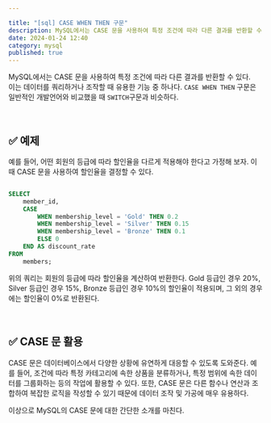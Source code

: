 ```yaml
---

title: "[sql] CASE WHEN THEN 구문"
description: MySQL에서는 CASE 문을 사용하여 특정 조건에 따라 다른 결과를 반환할 수 있다. 이는 데이터를 쿼리하거나 조작할 때 유용한 기능 중 하나다. CASE WHEN THEN 구문은 일반적인 개발언어와 비교했을 때 SWITCH구문과 비슷하다.
date: 2024-01-24 12:40
category: mysql
published: true
---
```



MySQL에서는 CASE 문을 사용하여 특정 조건에 따라 다른 결과를 반환할 수 있다.  
이는 데이터를 쿼리하거나 조작할 때 유용한 기능 중 하나다.
`CASE WHEN THEN` 구문은 일반적인 개발언어와 비교했을 때 `SWITCH`구문과 비슷하다.

<br />

## ✅ 예제

예를 들어, 어떤 회원의 등급에 따라 할인율을 다르게 적용해야 한다고 가정해 보자.
이때 CASE 문을 사용하여 할인율을 결정할 수 있다.

```sql

SELECT
    member_id,
    CASE
        WHEN membership_level = 'Gold' THEN 0.2
        WHEN membership_level = 'Silver' THEN 0.15
        WHEN membership_level = 'Bronze' THEN 0.1
        ELSE 0
    END AS discount_rate
FROM
    members;

```

위의 쿼리는 회원의 등급에 따라 할인율을 계산하여 반환한다. Gold 등급인 경우 20%, Silver 등급인 경우 15%, Bronze 등급인 경우 10%의 할인율이 적용되며, 그 외의 경우에는 할인율이 0%로 반환된다.

<br />

## ✅ CASE 문 활용

CASE 문은 데이터베이스에서 다양한 상황에 유연하게 대응할 수 있도록 도와준다. 예를 들어, 조건에 따라 특정 카테고리에 속한 상품을 분류하거나, 특정 범위에 속한 데이터를 그룹화하는 등의 작업에 활용할 수 있다.
또한, CASE 문은 다른 함수나 연산과 조합하여 복잡한 로직을 작성할 수 있기 때문에 데이터 조작 및 가공에 매우 유용하다.

이상으로 MySQL의 CASE 문에 대한 간단한 소개를 마친다.
